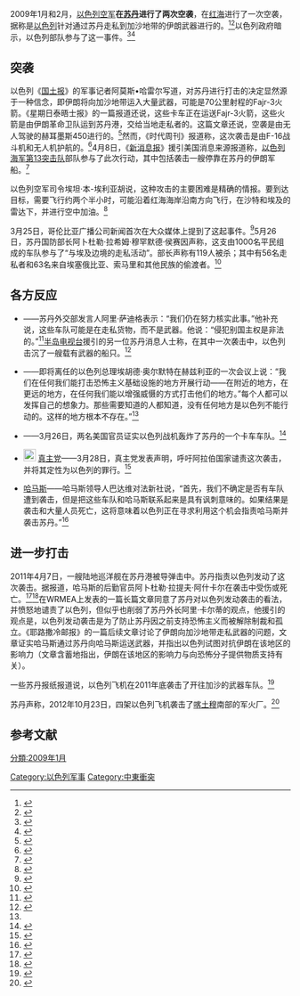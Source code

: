 {{Infobox operational plan
|title=2009年苏丹空袭
|image=LocationSudan (1956–2011).svg
|caption=
|location=苏丹西部到[[苏丹港|苏丹港]]
|target=17辆护航货车
|date=2009年一月
|time=
|timezone=
|type=空中突袭
|fatalities=88-119
|injuries=
|instigator=[[File:Flag_of_the_Israeli_Air_Force.svg|22px]] [[以色列空军|以色列空军]]
|conflict=以色列—伊朗代理人冲突
}}
2009年1月和2月，[[以色列空军|以色列空军]]'''在[[苏丹|苏丹]]进行了两次空袭'''，在[[红海|红海]]进行了一次空袭，据称是[[以色列|以色列]]针对通过苏丹走私到加沙地带的伊朗武器进行的。<ref>{{cite news |title=Exclusive: Three Israeli Airstrikes Against Sudan |url=http://blogs.abcnews.com/politicalradar/2009/03/exclusive-three.html |publisher=ABC News |date=2009-03-27 |accessdate=2009-03-28 |archive-date=2009-03-29 |archive-url=https://web.archive.org/web/20090329094645/http://blogs.abcnews.com/politicalradar/2009/03/exclusive-three.html |dead-url=no }}</ref><ref name=haaretz0328>{{cite news |title=Report: Israel carried out 3 attacks on Sudan arms smugglers |url=http://www.haaretz.com/hasen/spages/1074457.html |publisher=Haaretz |date=2009-03-28 |accessdate=2009-03-28 |archive-date=2009-03-30 |archive-url=https://web.archive.org/web/20090330054159/http://www.haaretz.com/hasen/spages/1074457.html |dead-url=no }}</ref>以色列政府暗示，以色列部队参与了这一事件。<ref>{{cite news |first=Paul |last=Wood |title=Did Israel carry out Sudan strike? |url=http://news.bbc.co.uk/2/hi/africa/7966865.stm |publisher=BBC News |date=2009-03-26 |accessdate=2009-12-30 |archive-date=2018-11-21 |archive-url=https://web.archive.org/web/20181121020923/http://news.bbc.co.uk/2/hi/africa/7966865.stm |dead-url=no }}</ref><ref>{{cite news |title=Mystery over Sudan 'air strike' |url=http://news.bbc.co.uk/2/hi/africa/7966627.stm |publisher=BBC News |date=2009-03-26 |accessdate=2009-12-30 |archive-date=2019-08-07 |archive-url=https://web.archive.org/web/20190807045835/http://news.bbc.co.uk/2/hi/africa/7966627.stm |dead-url=no }}</ref>
==突袭==
以色列《[[国土报|国土报]]》的军事记者阿莫斯•哈雷尔写道，对苏丹进行打击的决定显然源于一种信念，即伊朗将向加沙地带运入大量武器，可能是70公里射程的Fajr-3火箭。《星期日泰晤士报》的一篇报道还说，这些卡车正在运送Fajr-3火箭，这些火箭是由伊朗革命卫队运到苏丹港，交给当地走私者的。这篇文章还说，空袭是由无人驾驶的赫耳墨斯450进行的。<ref>{{cite news |first=Uzi |last=Mahnaimi |title=Israeli drones destroy rocket-smuggling convoys in Sudan |url=http://www.timesonline.co.uk/tol/news/world/africa/article5993093.ece |publisher=The Sunday Times |accessdate=2009-03-29 |date=2009-03-29 |location=London |archive-date=2020-06-26 |archive-url=https://web.archive.org/web/20200626104053/https://www.thetimes.co.uk/ |dead-url=no }}</ref>然而，《时代周刊》报道称，这次袭击是由F-16战斗机和无人机护航的。<ref>{{cite news |title=How Israel Foiled an Arms Convoy Bound for Hamas |url=http://www.time.com/time/world/article/0,8599,1888352,00.html |publisher=TIME |date=2009-03-30 |accessdate=2009-03-31 |archive-date=2013-08-26 |archive-url=https://web.archive.org/web/20130826185352/http://www.time.com/time/world/article/0,8599,1888352,00.html |dead-url=no }}</ref>4月8日，《[[新消息报|新消息报]]》援引美国消息来源报道称，[[以色列海军|以色列海军]][[第13突击队|第13突击队]]部队参与了此次行动，其中包括袭击一艘停靠在苏丹的伊朗军船。<ref name=naval>{{Cite news| title = Report: Naval commando forces involved in Sudan strike| work = Ynetnews| accessdate = 2009-04-08| date = 2009-04-08| url = http://www.ynetnews.com/articles/0,7340,L-3699142,00.html| archive-date = 2021-01-16| archive-url = https://web.archive.org/web/20210116104941/https://www.ynetnews.com/articles/0,7340,L-3699142,00.html| dead-url = no}}</ref>

以色列空军司令埃坦·本-埃利亚胡说，这种攻击的主要困难是精确的情报。要到达目标，需要飞行约两个半小时，可能沿着红海海岸沿南方向飞行，在沙特和埃及的雷达下，并进行空中加油。<ref name=harel>{{Cite news| last = Harel| first = Amos| title = Sudan strike won't make Iran give up on Hamas| work = Haaretz| accessdate = 2009-03-28| date = 2009-03-27| url = http://www.haaretz.com/hasen/spages/1074314.html| archive-date = 2009-04-22| archive-url = https://web.archive.org/web/20090422085850/http://www.haaretz.com/hasen/spages/1074314.html| dead-url = no}}</ref>

3月25日，哥伦比亚广播公司新闻首次在大众媒体上提到了这起事件。<ref>{{cite news |first=Dan |last=Raviv |title=U.S. Accused Of Killing 39 In Sudan Strike |url=http://www.cbsnews.com/blogs/2009/03/25/world/worldwatch/entry4892589.shtml |work=World Watch |publisher=CBS News |date=2009-03-25 |accessdate=2009-12-30 |archive-date=2009-03-29 |archive-url=https://web.archive.org/web/20090329045924/http://www.cbsnews.com/blogs/2009/03/25/world/worldwatch/entry4892589.shtml |dead-url=no }}</ref>5月26日，苏丹国防部长阿卜杜勒·拉希姆·穆罕默德·侯赛因声称，这支由1000名平民组成的车队参与了“与埃及边境的走私活动”。部长声称有119人被杀；其中有56名走私者和63名来自埃塞俄比亚、索马里和其他民族的偷渡者。<ref name=reuters>{{cite news |title=Air strike on Sudan convoy killed 119: state media |url=https://www.reuters.com/article/worldNews/idUSTRE54O4FA20090525 |publisher=Reuters |date=2009-05-25 |accessdate=2009-12-30 |first=Andrew |last=Heavens |archive-date=2021-01-14 |archive-url=https://web.archive.org/web/20210114032735/https://www.reuters.com/article/worldNews/idUSTRE54O4FA20090525 |dead-url=no }}</ref>

==各方反应==
* {{flag|Sudan}}——苏丹外交部发言人阿里·萨迪格表示：“我们仍在努力核实此事。”他补充说，这些车队可能是在走私货物，而不是武器。他说：“侵犯别国主权是非法的。”<ref name=haarez>{{Cite news
| title = Sudan says Israel 'most probably' behind attack
| work = Haaretz
| accessdate = 2009-03-28
| date = 2009-03-27
| url = http://www.haaretz.com/hasen/spages/1074411.html
| archive-date = 2010-02-07
| archive-url = https://web.archive.org/web/20100207015344/http://haaretz.com/hasen/spages/1074411.html
| dead-url = no
}}</ref>[[半岛电视台|半岛电视台]]援引的另一位苏丹消息人士称，在其中一次袭击中，以色列击沉了一艘载有武器的船只。<ref>{{cite news |title=US sources say Israel struck in Sudan |url=http://www.ynetnews.com/articles/0,7340,L-3693083,00.html |publisher=Ynetnews |date=2009-03-27 |accessdate=2009-12-30 |archive-date=2021-01-21 |archive-url=https://web.archive.org/web/20210121002636/https://www.ynetnews.com/articles/0,7340,L-3693083,00.html |dead-url=no }}</ref>  
* {{flag|Israel}}——即将离任的以色列总理埃胡德·奥尔默特在赫兹利亚的一次会议上说：“我们在任何我们能打击恐怖主义基础设施的地方开展行动——在附近的地方，在更远的地方，在任何我们能以增强威慑的方式打击他们的地方。”每个人都可以发挥自己的想象力。那些需要知道的人都知道，没有任何地方是以色列不能行动的。这样的地方根本不存在。”<ref name=haarez/> 
* {{flag|United States}}——3月26日，两名美国官员证实以色列战机轰炸了苏丹的一个卡车车队。<ref>{{cite web |author1=Michael R. Gordon and Jeffrey Gettleman |title=U.S. Officials Say Israel Struck in Sudan |url=https://www.nytimes.com/2009/03/27/world/africa/27sudan.html |website=[[紐約時報|紐約時報]] |date=2009-03-26 |accessdate=2021-01-19 |archive-date=2020-11-09 |archive-url=https://web.archive.org/web/20201109035317/http://www.nytimes.com/2009/03/27/world/africa/27sudan.html |dead-url=no }}</ref>
*[[File:InfoboxHez.PNG|22px]] [[真主党|真主党]]——3月28日，真主党发表声明，呼吁阿拉伯国家谴责这次袭击，并将其定性为以色列的罪行。<ref>{{cite news |title=Hezbollah denounces alleged airstrikes on Sudan |url=http://www.iht.com/articles/ap/2009/03/28/news/ML-Lebanon-Hezbollah-Sudan.php |agency=Associated Press |publisher=International Herald Tribune |date=2009-03-28 |accessdate=2009-03-28 |archive-date=2012-10-15 |archive-url=https://web.archive.org/web/20121015105246/http://www.iht.com/articles/ap/2009/03/28/news/ML-Lebanon-Hezbollah-Sudan.php |dead-url=no }}</ref>
* {{flagicon image|Flag of Hamas.svg}} [[哈马斯|哈马斯]]——哈马斯领导人巴达维对法新社说，“首先，我们不确定是否有车队遭到袭击，但是把这些车队和哈马斯联系起来是具有讽刺意味的。如果结果是袭击和大量人员死亡，这将意味着以色列正在寻求利用这个机会指责哈马斯并袭击苏丹。”<ref name=afp>{{Cite news
| last = AFP
| title = Sudan says no proof for now Israel behind raids
| work = Ynetnews
| accessdate = 2009-03-28
| date = 2009-03-29
| url = http://www.ynetnews.com/articles/0,7340,L-3693321,00.html
| archive-date = 2021-01-15
| archive-url = https://web.archive.org/web/20210115095803/https://www.ynetnews.com/articles/0,7340,L-3693321,00.html
| dead-url = no
}}</ref>

== 进一步打击 ==
2011年4月7日，一艘陆地巡洋舰在苏丹港被导弹击中。苏丹指责以色列发动了这次袭击。据报道，哈马斯的后勤官员阿卜杜勒·拉提夫·阿什卡尔在袭击中受伤或死亡。<ref>{{Cite web |url=http://www.haaretz.com/news/diplomacy-defense/report-hamas-arms-trafficker-killed-in-sudan-air-strike-1.354471 |title=Report: Hamas logistics officer killed in Sudan air strike |accessdate=2021-01-13 |archive-date=2015-06-13 |archive-url=https://web.archive.org/web/20150613003112/http://www.haaretz.com/news/diplomacy-defense/report-hamas-arms-trafficker-killed-in-sudan-air-strike-1.354471 |dead-url=no }}</ref><ref>{{Cite web |url=http://www.ynetnews.com/articles/0,7340,L-4053554,00.html |title=Gaza official: 'Mabhouh heir' survived Sudan hit |accessdate=2021-01-13 |archive-date=2021-01-21 |archive-url=https://web.archive.org/web/20210121013615/https://www.ynetnews.com/articles/0,7340,L-4053554,00.html |dead-url=no }}</ref>在WRMEA上发表的一篇长篇文章同意了苏丹对以色列发动袭击的看法，并愤怒地谴责了以色列，但似乎也削弱了苏丹外长阿里·卡尔蒂的观点，他援引的观点是，以色列发动袭击是为了防止苏丹因之前支持恐怖主义而被解除制裁和孤立。《耶路撒冷邮报》的一篇后续文章讨论了伊朗向加沙地带走私武器的问题，文章证实哈马斯通过苏丹向哈马斯运送武器，并指出以色列试图对抗伊朗在该地区的影响力（文章含蓄地指出，伊朗在该地区的影响力与向恐怖分子提供物质支持有关）。

一些苏丹报纸报道说，以色列飞机在2011年底袭击了开往加沙的武器车队。<ref>{{Cite web |url=http://www.haaretz.com/news/diplomacy-defense/reports-in-sudan-israel-struck-two-weapons-convoys-in-past-month-1.403521 |title=Reports in Sudan: Israel struck two weapons convoys in past month |accessdate=2021-01-13 |archive-date=2012-02-14 |archive-url=https://web.archive.org/web/20120214022709/http://www.haaretz.com/news/diplomacy-defense/reports-in-sudan-israel-struck-two-weapons-convoys-in-past-month-1.403521 |dead-url=no }}</ref>

苏丹声称，2012年10月23日，四架以色列飞机袭击了[[喀土穆|喀土穆]]南部的军火厂。<ref name="aj25">{{cite news |url=http://www.aljazeera.com/news/africa/2012/10/20121024142531802810.html |publisher=Al Jazeera |date=2012-10-25 |accessdate=2012-10-25 |title=Khartoum fire blamed on Israeli bombing |archive-date=2019-04-14 |archive-url=https://web.archive.org/web/20190414231902/https://www.aljazeera.com/news/africa/2012/10/20121024142531802810.html |dead-url=no }}</ref>
==参考文献==
{{reflist}}
[[Category:以色列军事|Category:以色列军事]] 
[[Category:中東衝突|Category:中東衝突]]
[[分類:2009年1月|分類:2009年1月]]